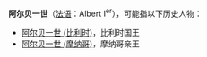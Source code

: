 '''阿尔贝一世'''（[[法语|法语]]：Albert I<sup class="exposant">er</sup>），可能指以下历史人物：
*[[阿尔贝一世_(比利时)|阿尔贝一世 (比利时)]]，比利时国王
*[[阿尔贝一世_(摩纳哥)|阿尔贝一世 (摩纳哥)]]，摩纳哥亲王
{{消歧义|cat=五字人名消歧义}}